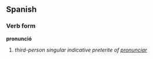 ==Spanish==
===Verb form===
'''pronunció'''

# ''third-person singular indicative preterite of [[pronunciar]]''